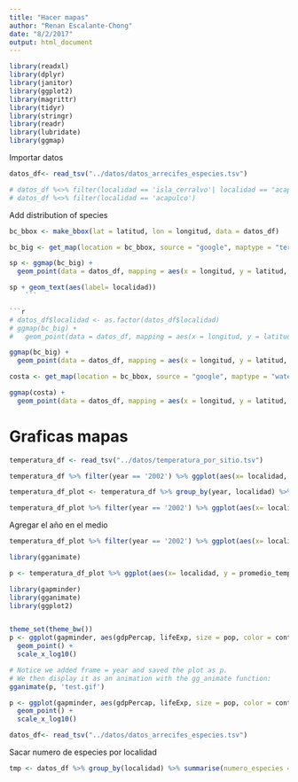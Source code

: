 ```yaml
---
title: "Hacer mapas"
author: "Renan Escalante-Chong"
date: "8/2/2017"
output: html_document
---
```


```r
library(readxl)
library(dplyr)
library(janitor)
library(ggplot2)
library(magrittr)
library(tidyr)
library(stringr)
library(readr)
library(lubridate)
library(ggmap)
```

Importar datos

```r
datos_df<- read_tsv("../datos/datos_arrecifes_especies.tsv")

# datos_df %<>% filter(localidad == 'isla_cerralvo'| localidad == "acapulco")
# datos_df %<>% filter(localidad == 'acapulco')
```

Add distribution of species

```r

bc_bbox <- make_bbox(lat = latitud, lon = longitud, data = datos_df)

bc_big <- get_map(location = bc_bbox, source = "google", maptype = "terrain")
```

```r
sp <- ggmap(bc_big) + 
  geom_point(data = datos_df, mapping = aes(x = longitud, y = latitud, color = localidad, size = total)) 

sp + geom_text(aes(label= localidad))
    ```

```r
# datos_df$localidad <- as.factor(datos_df$localidad)
# ggmap(bc_big) + 
#   geom_point(data = datos_df, mapping = aes(x = longitud, y = latitud, color = localidad, size = biomasa, shape = localidad)) + scale_shape_manual(values = 1:nlevels(datos_df$localidad))

ggmap(bc_big) + 
  geom_point(data = datos_df, mapping = aes(x = longitud, y = latitud, color = localidad, size = biomasa, shape = localidad)) + scale_shape_manual(values = rep(1:6, 7))

```


```r
costa <- get_map(location = bc_bbox, source = "google", maptype = "watercolor")

```

```r
ggmap(costa) + 
  geom_point(data = datos_df, mapping = aes(x = longitud, y = latitud, color = localidad))
```


# Graficas mapas

```r
temperatura_df <- read_tsv("../datos/temperatura_por_sitio.tsv")
```
```r
temperatura_df %>% filter(year == '2002') %>% ggplot(aes(x= localidad, y = temperatura)) + geom_bar(stat = 'identity') + theme(axis.text.x = element_text(angle = 90, hjust = 1))
```


```r

temperatura_df_plot <- temperatura_df %>% group_by(year, localidad) %>% summarise(promedio_temperatura = mean(temperatura))

temperatura_df_plot %>% filter(year == '2002') %>% ggplot(aes(x= localidad, y = promedio_temperatura, fill = promedio_temperatura)) + geom_bar(stat = 'identity') + theme(axis.text.x = element_text(angle = 90, hjust = 1)) 
```


Agregar el año en el medio

```r
temperatura_df_plot %>% filter(year == '2002') %>% ggplot(aes(x= localidad, y = promedio_temperatura, fill = promedio_temperatura)) + geom_bar(stat = 'identity') + theme(axis.text.x = element_text(angle = 45, hjust = 1)) + coord_polar(theta = "x", direction=1) + scale_fill_gradient(low="blue", high="red")
```


```r
library(gganimate)

```
```r
p <- temperatura_df_plot %>% ggplot(aes(x= localidad, y = promedio_temperatura, fill = promedio_temperatura, frame = year)) + geom_bar(stat = 'identity') + theme(axis.text.x = element_text(angle = 45, hjust = 1)) + coord_polar(theta = "x", direction=1) + scale_fill_gradient(low="blue", high="red")
```

```r
library(gapminder)
library(gganimate)
library(ggplot2)


theme_set(theme_bw())
p <- ggplot(gapminder, aes(gdpPercap, lifeExp, size = pop, color = continent, frame = year)) +
  geom_point() +
  scale_x_log10()

# Notice we added frame = year and saved the plot as p. 
# We then display it as an animation with the gg_animate function:
gganimate(p, 'test.gif')
```

```r
p <- ggplot(gapminder, aes(gdpPercap, lifeExp, size = pop, color = continent, frame = year)) +
  geom_point() +
  scale_x_log10()

```


```r
datos_df<- read_tsv("../datos/datos_arrecifes_especies.tsv")
```


Sacar numero de especies por localidad

```r
tmp <- datos_df %>% group_by(localidad) %>% summarise(numero_especies = n_distinct(especie))
```

